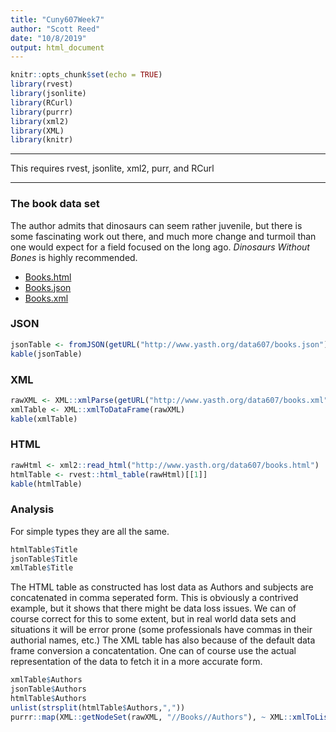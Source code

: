 ```yaml
---
title: "Cuny607Week7"
author: "Scott Reed"
date: "10/8/2019"
output: html_document
---
```


```r
knitr::opts_chunk$set(echo = TRUE)
library(rvest)
library(jsonlite)
library(RCurl)
library(purrr)
library(xml2)
library(XML)
library(knitr)
```


-------

This requires rvest, jsonlite, xml2, purr, and RCurl 

------

### The book data set

The author admits that dinosaurs can seem rather juvenile, but there is some fascinating work out there, and much more change and turmoil than one would expect for a field focused on the long ago. _Dinosaurs Without Bones_ is highly recommended.

* [Books.html](http://www.yasth.org/data607/books.html)
* [Books.json](http://www.yasth.org/data607/books.json)
* [Books.xml](http://www.yasth.org/data607/books.xml)

### JSON

```r
jsonTable <- fromJSON(getURL("http://www.yasth.org/data607/books.json"))
kable(jsonTable)
```

### XML


```r
rawXML <- XML::xmlParse(getURL("http://www.yasth.org/data607/books.xml"))
xmlTable <- XML::xmlToDataFrame(rawXML)
kable(xmlTable)
```

### HTML



```r
rawHtml <- xml2::read_html("http://www.yasth.org/data607/books.html")
htmlTable <- rvest::html_table(rawHtml)[[1]]
kable(htmlTable)
```

### Analysis 

For simple types they are all the same.

```r
htmlTable$Title
jsonTable$Title
xmlTable$Title
```

The HTML table as constructed has lost data as Authors and subjects are concatenated in comma seperated form. This is obviously a contrived example, but it shows that there might be data loss issues. We can of course correct for this to some extent, but in real world data sets and situations it will be error prone (some professionals have commas in their authorial names, etc.) The XML table has also because of the default data frame conversion a concatentation. One can of course use the actual representation of the data to fetch it in a more accurate form.

```r
xmlTable$Authors
jsonTable$Authors
htmlTable$Authors
unlist(strsplit(htmlTable$Authors,","))
purrr::map(XML::getNodeSet(rawXML, "//Books//Authors"), ~ XML::xmlToList(.x))
```